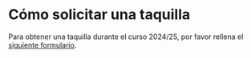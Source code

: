 # Cómo solicitar una taquilla

Para obtener una taquilla durante el curso 2024/25, por favor rellena el
[siguiente formulario](https://docs.google.com/forms/d/e/1FAIpQLSf4C6g5A89EqQ0Ej41-syH6Sfar0tyDzBjjNs9SthrXkNKeSw/viewform).
